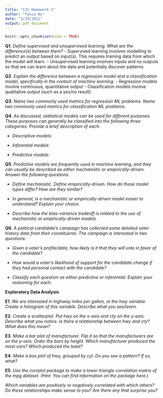 ```yaml
---
title: "131 Homework 1"
author: "Tonia Wu"
date: "3/29/2022"
output: pdf_document
---
```


```r
knitr::opts_chunk$set(echo = TRUE)
```

**Q1**. *Define supervised and unsupervised learning. What are the difference(s) between them?*
- Supervised learning involves modelling to predict an output based on input(s). This requires training data from which the model will learn.
- Unsupervised learning involves inputs and no outputs so that we can learn about the data and potentially discover patterns

**Q2**. *Explain the difference between a regression model and a classification model, specifically in the context of machine learning.*
- Regression models involve continuous, quantitative output
- Classification models involve qualitative output (such as a yes/no result)

**Q3**. *Name two commonly used metrics for regression ML problems. Name two commonly used metrics for classification ML problems.*

**Q4**. *As discussed, statistical models can be used for different purposes. These purposes can generally be classified into the following three categories. Provide a brief description of each.*

- *Descriptive models*:

- *Inferential models*:

- *Predictive models*:

**Q5**. *Predictive models are frequently used in machine learning, and they can usually be described as either mechanistic or empirically-driven. Answer the following questions.*

- *Define mechanistic. Define empirically-driven. How do these model types differ? How are they similar?*

- *In general, is a mechanistic or empirically-driven model easier to understand? Explain your choice.*

- *Describe how the bias-variance tradeoff is related to the use of mechanistic or empirically-driven models.*


**Q6**. *A political candidate’s campaign has collected some detailed voter history data from their constituents. The campaign is interested in two questions:*

- *Given a voter’s profile/data, how likely is it that they will vote in favor of the candidate?*

- *How would a voter’s likelihood of support for the candidate change if they had personal contact with the candidate?*

- *Classify each question as either predictive or inferential. Explain your reasoning for each.*


**Exploratory Data Analysis**

**E1**. *We are interested in highway miles per gallon, or the hwy variable. Create a histogram of this variable. Describe what you see/learn.*


**E2**. *Create a scatterplot. Put hwy on the x-axis and cty on the y-axis. Describe what you notice. Is there a relationship between hwy and cty? What does this mean?*


**E3**. *Make a bar plot of manufacturer. Flip it so that the manufacturers are on the y-axis. Order the bars by height. Which manufacturer produced the most cars? Which produced the least?*


**E4**. *Make a box plot of hwy, grouped by cyl. Do you see a pattern? If so, what?*


**E5**. *Use the corrplot package to make a lower triangle correlation matrix of the mpg dataset. (Hint: You can find information on the package here.)*

*Which variables are positively or negatively correlated with which others? Do these relationships make sense to you? Are there any that surprise you?*









